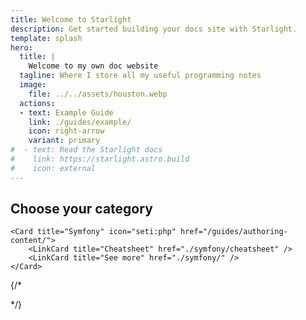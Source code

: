 ```yaml
---
title: Welcome to Starlight
description: Get started building your docs site with Starlight.
template: splash
hero:
  title: |
    Welcome to my own doc website
  tagline: Where I store all my useful programming notes 
  image:
    file: ../../assets/houston.webp
  actions:
  - text: Example Guide
    link: ./guides/example/
    icon: right-arrow
    variant: primary
#  - text: Read the Starlight docs
#    link: https://starlight.astro.build
#    icon: external
---
```



## Choose your category

<CardGrid >
	     

	<Card title="Symfony" icon="seti:php" href="/guides/authoring-content/">
		<LinkCard title="Cheatsheet" href="./symfony/cheatsheet" /> 
		<LinkCard title="See more" href="./symfony/" /> 
	</Card>

  <Card title="Docker" icon="seti:docker" href="/guides/authoring-content/">
    <LinkCard title="Cheatsheet" href="./docker/cheatsheet" /> 
		<LinkCard title="See more" href="./docker/" /> 
  </Card>

  {/* <Card title="React & Next" icon="seti:react" href="/guides/authoring-content/">
		<LinkCard title="Vue & Nuxt" href="/guides/authoring-content/" /> 
	</Card>

  <Card title="Vue & Nuxt" icon="seti:vue" href="/guides/authoring-content/">
    <LinkCard title="React & Next" href="/guides/authoring-content/" /> 
		<LinkCard title="Vue & Nuxt" href="/guides/authoring-content/" /> 
	</Card>

  <Card title="NodeJS" icon="node" href="/guides/authoring-content/">
    <LinkCard title="React & Next" href="/guides/authoring-content/" /> 
		<LinkCard title="Vue & Nuxt" href="/guides/authoring-content/" /> 
	</Card>

  <Card title="Python" icon="seti:python" href="/guides/authoring-content/">
		<LinkCard title="Symfony" href="/guides/authoring-content/" /> 
	</Card>



   <Card title="Git" icon="github" href="/guides/authoring-content/">
		<LinkCard title="Symfony" href="/guides/authoring-content/" /> 
	</Card>

  <Card title="Networking" icon="laptop" href="/guides/authoring-content/">
		<LinkCard title="Symfony" href="/guides/authoring-content/" /> 
	</Card>

  <Card title="CMS" icon="seti:liquid" href="/guides/authoring-content/">
		<LinkCard title="Symfony" href="/guides/authoring-content/" /> 
	</Card>

  <Card title="Vim & NeoVim" icon="right-arrow" href="/guides/authoring-content/">
		<LinkCard title="Symfony" href="/guides/authoring-content/" /> 
	</Card> */}
  
	
</CardGrid>
